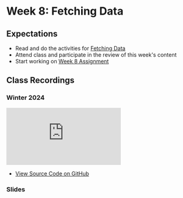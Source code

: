 # Week 8: Fetching Data

## Expectations

- Read and do the activities for [Fetching Data](/week-8/fetching-data)
- Attend class and participate in the review of this week's content
- Start working on [Week 8 Assignment](/week-8/assignment)

## Class Recordings

### Winter 2024

<iframe
  style={{ width: "100%", aspectRatio: "16/9" }}
  src="https://www.youtube.com/embed/JPtH9M0pPJM?si=82NlZa8DvJx7jUqa"
  title="YouTube video player"
  frameBorder="0"
  allow="accelerometer; autoplay; clipboard-write; encrypted-media; gyroscope; picture-in-picture; web-share"
  allowFullScreen="allowFullScreen"
></iframe>

- [View Source Code on GitHub ](https://github.com/warsylewicz/webdev2-demos/blob/bd2277d2e119aa44b18c12d23bfa0e9b09700891/app/week-7/page.js)

### Slides


<Slideshow file="/week-8/slides" />
